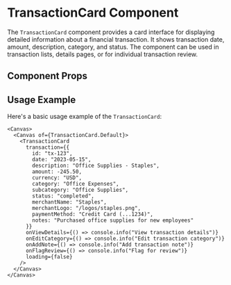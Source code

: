 

<Meta of={TransactionCard} />

# TransactionCard Component

The `TransactionCard` component provides a card interface for displaying detailed information about a financial transaction. It shows transaction date, amount, description, category, and status. The component can be used in transaction lists, details pages, or for individual transaction review.

## Component Props

<Canvas of={TransactionCard.Default} />

<Controls />

## Usage Example

Here's a basic usage example of the `TransactionCard`:

```tsx
<Canvas>
  <Canvas of={TransactionCard.Default}>
    <TransactionCard
      transaction={{
        id: "tx-123",
        date: "2023-05-15",
        description: "Office Supplies - Staples",
        amount: -245.50,
        currency: "USD",
        category: "Office Expenses",
        subcategory: "Office Supplies",
        status: "completed",
        merchantName: "Staples",
        merchantLogo: "/logos/staples.png",
        paymentMethod: "Credit Card (...1234)",
        notes: "Purchased office supplies for new employees"
      }}
      onViewDetails={() => console.info("View transaction details")}
      onEditCategory={() => console.info("Edit transaction category")}
      onAddNote={() => console.info("Add transaction note")}
      onFlagReview={() => console.info("Flag for review")}
      loading={false}
    />
  </Canvas>
</Canvas>
``` 